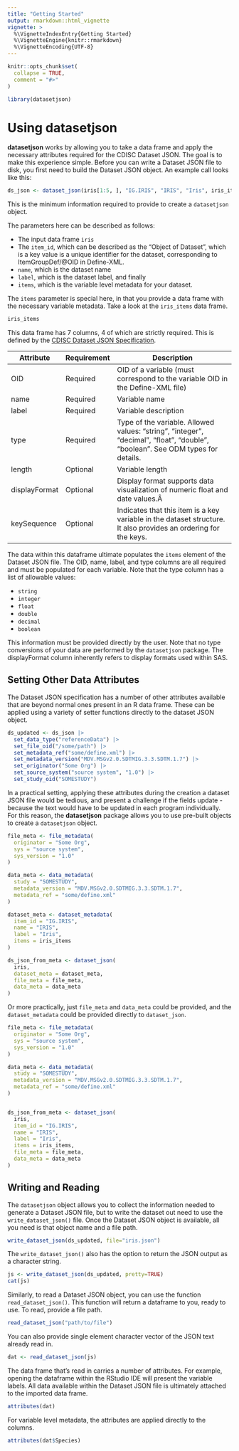 ```yaml
---
title: "Getting Started"
output: rmarkdown::html_vignette
vignette: >
  %\VignetteIndexEntry{Getting Started}
  %\VignetteEngine{knitr::rmarkdown}
  %\VignetteEncoding{UTF-8}
---
```


```r
knitr::opts_chunk$set(
  collapse = TRUE,
  comment = "#>"
)
```

```r
library(datasetjson)
```

# Using **datasetjson**

**datasetjson** works by allowing you to take a data frame and apply the necessary attributes required for the CDISC Dataset JSON. The goal is to make this experience simple. Before you can write a Dataset JSON file to disk, you first need to build the Dataset JSON object. An example call looks like this:

```r
ds_json <- dataset_json(iris[1:5, ], "IG.IRIS", "IRIS", "Iris", iris_items)
```

This is the minimum information required to provide to create a `datasetjson` object. 

The parameters here can be described as follows:

- The input data frame `iris`
- The `item_id`, which can be described as the "Object of Dataset", which is a key value is a unique identifier for the dataset, corresponding to ItemGroupDef/@OID in Define-XML.
- `name`, which is the dataset name
- `label`, which is the dataset label, and finally
- `items`, which is the variable level metadata for your dataset.

The `items` parameter is special here, in that you provide a data frame with the necessary variable metadata. Take a look at the `iris_items` data frame. 

```r
iris_items
```

This data frame has 7 columns, 4 of which are strictly required. This is defined by the [CDISC Dataset JSON Specification](https://www.cdisc.org/dataset-json).

| **﻿Attribute** | **Requirement** | **Description**                                                                                                                |
|---------------|-----------------|--------------------------------------------------------------------------------------------------------------------------------|
| OID           | Required        | OID of a variable (must correspond to the variable OID in the Define-XML file)                                                 |
| name          | Required        | Variable name                                                                                                                  |
| label         | Required        | Variable description                                                                                                           |
| type          | Required        | Type of the variable. Allowed values: "string", "integer", "decimal", "float", "double", "boolean". See ODM types for details. |
| length        | Optional        | Variable length                                                                                                                |
| displayFormat | Optional        | Display format supports data visualization of numeric float and date values.Â                                                  |
| keySequence   | Optional        | Indicates that this item is a key variable in the dataset structure. It also provides an ordering for the keys.                |

The data within this dataframe ultimate populates the `items` element of the Dataset JSON file. The OID, name, label, and type columns are all required and must be populated for each variable. Note that the type column has a list of allowable values:

- `string`
- `integer`
- `float`
- `double`
- `decimal`
- `boolean`

This information must be provided directly by the user. Note that no type conversions of your data are performed by the `datasetjson` package. The displayFormat column inherently refers to display formats used within SAS. 

## Setting Other Data Attributes

The Dataset JSON specification has a number of other attributes available that are beyond normal ones present in an R data frame. These can be applied using a variety of setter functions directly to the dataset JSON object.

```r
ds_updated <- ds_json |>
  set_data_type("referenceData") |>
  set_file_oid("/some/path") |>
  set_metadata_ref("some/define.xml") |>
  set_metadata_version("MDV.MSGv2.0.SDTMIG.3.3.SDTM.1.7") |>
  set_originator("Some Org") |>
  set_source_system("source system", "1.0") |>
  set_study_oid("SOMESTUDY")
```

In a practical setting, applying these attributes during the creation a dataset JSON file would be tedious, and present a challenge if the fields update - because the text would have to be updated in each program individually. For this reason, the **datasetjson** package allows you to use pre-built objects to create a `datasetjson` object.

```r
file_meta <- file_metadata(
  originator = "Some Org",
  sys = "source system",
  sys_version = "1.0"
)

data_meta <- data_metadata(
  study = "SOMESTUDY",
  metadata_version = "MDV.MSGv2.0.SDTMIG.3.3.SDTM.1.7",
  metadata_ref = "some/define.xml"
)

dataset_meta <- dataset_metadata(
  item_id = "IG.IRIS",
  name = "IRIS",
  label = "Iris",
  items = iris_items
)

ds_json_from_meta <- dataset_json(
  iris,
  dataset_meta = dataset_meta,
  file_meta = file_meta,
  data_meta = data_meta
)
```

Or more practically, just `file_meta` and `data_meta` could be provided, and the `dataset_metadata` could be provided directly to `dataset_json`.

```r
file_meta <- file_metadata(
  originator = "Some Org",
  sys = "source system",
  sys_version = "1.0"
)

data_meta <- data_metadata(
  study = "SOMESTUDY",
  metadata_version = "MDV.MSGv2.0.SDTMIG.3.3.SDTM.1.7",
  metadata_ref = "some/define.xml"
)


ds_json_from_meta <- dataset_json(
  iris,
  item_id = "IG.IRIS",
  name = "IRIS",
  label = "Iris",
  items = iris_items,
  file_meta = file_meta,
  data_meta = data_meta
)
```

## Writing and Reading

The `datasetjson` object allows you to collect the information needed to generate a Dataset JSON file, but to write the dataset out need to use the `write_dataset_json()` file. Once the Dataset JSON object is available, all you need is that object name and a file path.

```r
write_dataset_json(ds_updated, file="iris.json")
```

The `write_dataset_json()` also has the option to return the JSON output as a character string.

```r
js <- write_dataset_json(ds_updated, pretty=TRUE)
cat(js)
```

Similarly, to read a Dataset JSON object, you can use the function `read_dataset_json()`. This function will return a dataframe to you, ready to use. To read, provide a file path.

```r
read_dataset_json("path/to/file")
```

You can also provide single element character vector of the JSON text already read in.

```r
dat <- read_dataset_json(js)
```

The data frame that's read in carries a number of attributes. For example, opening the dataframe within the RStudio IDE will present the variable labels. All data available within the Dataset JSON file is ultimately attached to the imported data frame.

```r
attributes(dat)
```

For variable level metadata, the attributes are applied directly to the columns.

```r
attributes(dat$Species)
```
